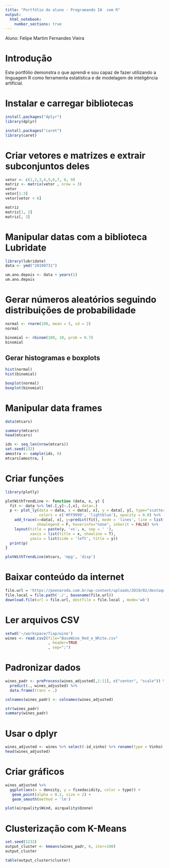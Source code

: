 ```yaml
---
title: "Portfólio do aluno - Programando IA  com R"
output: 
  html_notebook:
    number_sections: true
---
```


Aluno: Felipe Martim Fernandes Vieira

# Introdução

Este portfólio demonstra o que aprendi e sou capaz de fazer utilizando a linguagem R como ferramenta estatística e de modelagem de inteligência artificial.

# Instalar e carregar bibliotecas
```r
install.packages("dplyr")
library(dplyr)

install.packages("caret")
library(caret)
```


# Criar vetores e matrizes e extrair subconjuntos deles

```r
vetor <- c(1,2,3,4,5,6,7, 8, 9)
matriz <- matrix(vetor , nrow = 3)
vetor
vetor[1:3]
vetor[vetor < 6]

matriz
matriz[1, 2]
matriz[, 3]
```

# Manipular datas com a biblioteca Lubridate

```r
library(lubridate)
data <- ymd("20190731")

um.ano.depois <- data + years(1)
um.ano.depois
```
# Gerar números aleatórios seguindo distribuições de probabilidade

```r
normal <- rnorm(100, mean = 5, sd = 2)
normal

binomial <- rbinom(100, 10, prob = 0.7)
binomial
```
## Gerar histogramas e boxplots

```r
hist(normal)
hist(binomial)

boxplot(normal)
boxplot(binomial)
```

# Manipular data frames

```r
data(mtcars)

summary(mtcars)
head(mtcars)

ids <- seq_len(nrow(mtcars))
set.seed(132)
amostra <- sample(ids, 6)
mtcars[amostra, ]
```

# Criar funções

```r
library(plotly)

plotWithTrendLine <- function (data, x, y) {
  fit <- data %>% lm(.[,y]~.[,x], data=.) 
  p <- plot_ly(data = data, x = data[, x], y = data[, y], type="scatter", mode='markers', 
               colors = c('#FF9999', 'lightblue'), opacity = 0.8) %>%
    add_trace(x=data[, x], y=predict(fit), mode = 'lines', line = list(color = 'lightblue'),
              showlegend = F, hoverinfo="none", inherit = FALSE) %>%
    layout(title = paste(y, 'vs', x, sep = ' '),
           xaxis = list(title = x, showline = T),
           yaxis = list(side = 'left', title = y))
  print(p)
}

plotWithTrendLine(mtcars, 'mpg', 'disp')
```

# Baixar conteúdo da internet

```r
file.url = 'https://poenaroda.com.br/wp-content/uploads/2019/02/destaque_alanturing.jpg'
file.local = file.path('./', basename(file.url))
download.file(url = file.url, destfile = file.local , mode='wb')
```

# Ler arquivos CSV

```r
setwd('~/workspace/fiap/wine')
wines <- read.csv2(file="BaseWine_Red_e_White.csv"
                   , header=TRUE
                   , sep=";")
```

# Padronizar dados

```r
wines_padr <- preProcess(wines_adjusted[,1:11], c("center", "scale")) %>% 
  predict(., wines_adjusted) %>% 
  data.frame(trans = .)

colnames(wines_padr) <- colnames(wines_adjusted)

str(wines_padr)
summary(wines_padr)
```


# Usar o dplyr

```r
wines_adjusted <- wines %>% select(-id_vinho) %>% rename(type = Vinho)
head(wines_adjusted)
```

# Criar gráficos
```r


wines_adjusted %>%
  ggplot(aes(x = density, y = fixedacidity, color = type)) +
   geom_point(alpha = 0.2, size = 2) +
   geom_smooth(method = 'lm')

plot(airquality$Wind, airquality$Ozone)
```

# Clusterização com K-Means

```r
set.seed(1232)
output_cluster <- kmeans(wines_padr, 6, iter=100)
output_cluster
```

```r
table(output_cluster$cluster)
```
